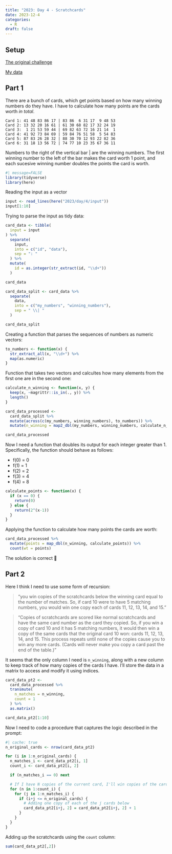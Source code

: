```yaml
---
title: "2023: Day 4 - Scratchcards"
date: 2023-12-4
categories:
  - R
draft: false
---
```


## Setup

[The original challenge](https://adventofcode.com/2023/day/4)

[My data](input){target="_blank"}

## Part 1

There are a bunch of cards, which get points based on how many winning numbers do they have.
I have to calculate how many points are the cards worth *in total*.

```
Card 1: 41 48 83 86 17 | 83 86  6 31 17  9 48 53
Card 2: 13 32 20 16 61 | 61 30 68 82 17 32 24 19
Card 3:  1 21 53 59 44 | 69 82 63 72 16 21 14  1
Card 4: 41 92 73 84 69 | 59 84 76 51 58  5 54 83
Card 5: 87 83 26 28 32 | 88 30 70 12 93 22 82 36
Card 6: 31 18 13 56 72 | 74 77 10 23 35 67 36 11
```

Numbers to the right of the vertical bar |  are the winning numbers.
The first winning number to the left of the bar makes the card worth 1 point, and each sucesive winning number doubles the points the card is worth.

```r
#| message=FALSE
library(tidyverse)
library(here)
```

Reading the input as a vector
```r
input <- read_lines(here("2023/day/4/input"))
input[1:10]
```

Trying to parse the input as tidy data:
```r
card_data <- tibble(
  input = input
) %>%
  separate(
    input,
    into = c("id", "data"),
    sep = ": "
  ) %>%
  mutate(
    id = as.integer(str_extract(id, "\\d+"))
  )

card_data
```

```r
card_data_split <- card_data %>%
  separate(
    data,
    into = c("my_numbers", "winning_numbers"),
    sep = " \\| "
  )

card_data_split
```

Creating a function that parses the sequences of numbers as numeric vectors:
```r
to_numbers <- function(x) {
  str_extract_all(x, "\\d+") %>%
  map(as.numeric)
}
```


Function that takes two vectors and calcultes how many elements from the first one are in the second one:
```r
calculate_n_winning <- function(x, y) {
  keep(x, ~magrittr::is_in(., y)) %>%
  length()
}
```


```r
card_data_processed <-
  card_data_split %>%
  mutate(across(c(my_numbers, winning_numbers), to_numbers)) %>%
  mutate(n_winning = map2_dbl(my_numbers, winning_numbers, calculate_n_winning))

card_data_processed
```

Now I need a function that doubles its output for each integer greater than 1. Specifically, the function should behave as follows:

- f(0) = 0
- f(1) = 1
- f(2) = 2
- f(3) = 4
- f(4) = 8

```r
calculate_points <- function(x) {
  if (x == 0) {
    return(0)
  } else {
    return(2^(x-1))
  }
}
```

Applying the function to calculate how many points the cards are worth:
```r
card_data_processed %>%
  mutate(points = map_dbl(n_winning, calculate_points)) %>%
  count(wt = points)
```

The solution is correct 🥳

## Part 2

Here I think I need to use some form of recursion:

> "you win copies of the scratchcards below the winning card equal to the number of matches. So, if card 10 were to have 5 matching numbers, you would win one copy each of cards 11, 12, 13, 14, and 15."

> "Copies of scratchcards are scored like normal scratchcards and have the same card number as the card they copied. So, if you win a copy of card 10 and it has 5 matching numbers, it would then win a copy of the same cards that the original card 10 won: cards 11, 12, 13, 14, and 15. This process repeats until none of the copies cause you to win any more cards. (Cards will never make you copy a card past the end of the table.)"

It seems that the only column I need is `n_winning`, along with a new column to keep track of how many copies of the cards I have. I'll store the data in a matrix to access and modify it using indices.

```r
card_data_pt2 <-
  card_data_processed %>%
  transmute(
    n_matches = n_winning,
    count = 1
  ) %>%
  as.matrix()

card_data_pt2[1:10]
```

Now I need to code a procedure that captures the logic described in the prompt:
```r
#| cache: true
n_original_cards <- nrow(card_data_pt2)

for (i in 1:n_original_cards) {
  n_matches_i <- card_data_pt2[i, 1]
  count_i <- card_data_pt2[i, 2]

  if (n_matches_i == 0) next

  # If I have N copies of the current card, I'll win copies of the cards below N times
  for (n in 1:count_i) {
    for (j in 1:n_matches_i) {
      if (i+j <= n_original_cards) {
        # Adding one copy of each of the j cards below
        card_data_pt2[i+j, 2] = card_data_pt2[i+j, 2] + 1
      }
    }
  } 
}
```

Adding up the scratchcards using the `count` column:
```r
sum(card_data_pt2[,2])
```